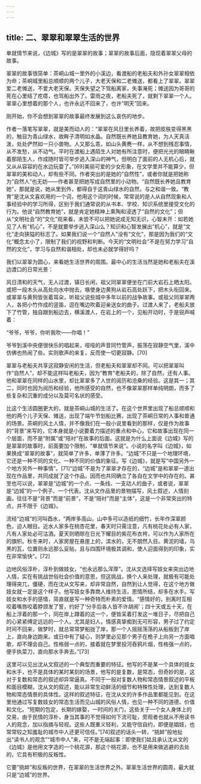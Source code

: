 ```yaml
---
---
---
```

title: 二、翠翠和翠翠生活的世界
---




单就情节来说，《边城》写的是翠翠的故事；翠翠的故事后面，隐现着翠翠父母的故事。

翠翠的故事很简单：茶峒山城一里外的小溪边，看渡船的老船夫和外孙女翠翠相依为命；茶峒城里船总顺顺的两个儿子，大老天保和二老傩送，都看上了翠翠。翠翠爱二老傩送，不爱大老天保。天保失望之下驾船离家，失事淹死；傩送因为哥哥的死在心里结了疙瘩，也驾船出外了。雷雨之夜，老船夫死了，就剩下翠翠一个人。翠翠心里想着的那个人，也许永远不回来了，也许“明天”回来。

刚开始，你不会想到翠翠的故事最终发展到这么哀伤的地步。

作者一落笔写翠翠，就是美而动人的：“翠翠在风日里长养着，故把皮肤变得黑黑的，触目为青山绿水，故眸子清明如水晶。自然既长养她且教育她，为人天真活泼，处处俨然如一只小兽物。人又那么乖，如山头黄麂一样，从不想到残忍事情，从不发愁，从不动气。平时在渡船上遇陌生人对她有所注意时，便把光光的眼睛瞅着那陌生人，作成随时皆可举步逃入深山的神气，但明白了面前的人无机心后，就又从从容容的在水边玩耍了。”[69]美丽可爱的少女形象，在文学里并不能算少，但翠翠的美和动人，却有些不同。作者突出的是她的“自然性”，或者你就是把她称为“自然人”也无妨——作者甚至把她写成自然里的小动物。“自然既长养她且教育她”，那就是说，她从里到外，都得自于这青山绿水的自然，与之和谐一致。“教育”是沈从文喜欢用的一个词，他用这个词的时候，常常说的是人从自然现象和人事经验中的学习所得，区别于我们通常说的从书本、学校、知识系统里接受文化的行为。他说“自然教育她”，就是肯定她精神上熏陶和浸透了“自然的文化”；但从“文明社会”的“文化”观来看，未尝不可以把她说成无知无识，心智未开：如若她见了人有“机心”，不是就要举步逃入深山么？知识和心智发展出“机心”，就是“文化”走向狭隘的标志了。如果我们说一个“自然人”没有“文化”，那是因为我们的“文化”概念太小了，限制了我们的视野和判断。今天的“文明社会”不是在努力学习“自然的文化”，学习与自然和谐相处，却也未必就学得好吗？

我们以翠翠为圆心，来看她生活世界的周围。最中心的生活当然是她和老船夫在溪边渡口的日常光景：

风日清和的天气，无人过渡，镇日长闲，祖父同翠翠便坐在门前大岩石上晒太阳。或把一段木头从高处向水中抛去，嗾使身边黄狗从岩石高处跃下，把木头衔回来。或翠翠与黄狗皆张着耳朵，听祖父说些城中多年以前的战争故事。或祖父同翠翠两人，各把小竹作成的竖笛，逗在嘴边吹着迎亲送女的曲子。过渡人来了，老船夫放下了竹管，独自跟到船边去，横溪渡人，在岩上的一个，见船开动时，于是锐声喊着：

“爷爷，爷爷，你听我吹——你唱！”

爷爷到溪中央便很快乐的唱起来，哑哑的声音同竹管声，振荡在寂静空气里，溪中仿佛也热闹了些。实则歌声的来复，反而使一切更寂静。[70]

翠翠与老船夫共享这寂静安闲的生活，但老船夫和翠翠却不同。可以把翠翠叫作“自然人”，却不能这样叫老船夫，因为“教育”老船夫的，除了自然，还有人事。他和翠翠在同样的山水里，却比翠翠多了人世的阅历和沧桑的经验。这是其一；其二，同时也因为阅历和经验，他所感受的自然，也不像翠翠那样单纯明朗，而多了些复杂和沉重的成分以及莫可名状的感受。

比这个生活圆圈更大的，就是茶峒山城的生活了。在这个世界里出现了船总顺顺和他的两个儿子天保、傩送，出现了端午节划船比赛，出现了茶峒日常的人事和普通的场景。茶峒的风土人情，并不像我们在一般小说里看到的那样，仅是作为故事的“背景”来写的，它本身就是小说要着力描述的重点和中心，它和故事出现在同一个层面，而不是“附属”或“陪衬”在故事的后面。这就是为什么上面说《边城》写的是翠翠的故事时，前面要加个限制，“单就情节来说”。小说的名字叫《边城》，如果换成“翠翠的故事”，就简单了许多，单薄了许多。“边城”不只是一个地理环境，它还是一种不同的文化、一种不同的价值的象征。写《边城》，就是写“中国另外一个地方另外一种事情”。[71]“边城”不是为了翠翠才存在的，“边城”是和翠翠一道出现在作品里，共同成就了这个作品，因而也共同确立了各自在文学中的存在的。甚至也可以说，翠翠是“边城”的一个点、一条线、一支动人的曲子，或者说，翠翠是“边城”的一个例子、一个代表。沈从文作品里的景物描写，风土叙述，人情刻画，往往不是“背景”而是“前景”，不是“陪衬”而是“主体”，这是一个非常突出的特点，并不限于《边城》。

流经“边城”的河叫酉水，“两岸多高山，山中多可以造纸的细竹，长年作深翠颜色，迫人眼目。近水人家多在桃杏花里，春天时只需注意，凡有桃花处必有人家，凡有人家处必可沽酒。夏天则晒晾在日光下耀目的紫花布衣袴，可以作为人家所在的旗帜。秋冬来时，人家房屋在悬崖上的，滨水的，无不朗然入目。黄泥的墙，乌黑的瓦，位置则永远那么妥贴，且与四围环境极其调和，使人迎面得到的印象，实在非常愉快”。[72]

边地风俗淳朴，淳朴到做妓女，“也永远那么浑厚”。沈从文选择写妓女来突出边地人情，实在有挑战世俗社会价值的意思，但这挑战，换个人来处理，就极有可能处理得突兀，僵硬，而在沈从文写来，却非常自然，自然到让人觉得，在这个地方做妓女就一定是这个样子。他写妓女多靠商人维持生活，恩情所结，却多在水手。写妓女和水手的感情，简直就是写一种奇特而朴素的爱情。“感情好的，别离时互相咬着嘴唇咬着脖颈发了誓，约好了‘分手后各人皆不许胡闹’；四十天或五十天，在船上浮着的那一个，同在岸上蹲着的这一个，便皆呆着打发这一堆日子，尽把自己的心紧紧缚定远远的一个人。尤其是妇人，情感真挚痴到无可形容，男子过了约定时间不回来，做梦时，就总常常梦船拢了岸，那一个人摇摇荡荡的从船板到了岸上，直向身边跑来。或日中有了疑心，则梦里必见那个男子在桅子上向另一方面唱歌，却不理会自己。性格弱一点的，接着就在梦里投河吞鸦片烟，性格强一点的，便手执菜刀，直向那水手奔去。”[73]

这里可以见出沈从文叙述的一个典型而重要的特征。他写的不是某一个具体的妓女和水手，也不是具体的某时某刻的场景，他写的是复数，是常态，但奇妙的是，这对于复数和常态的叙述却异常逼真。不同于一般对复数人物和常态情景叙述的平板和面目模糊，沈从文的叙述，能以非常生动鲜活的细节和特殊性处理，达到复数人物和常态情景的具体性。这样的叙述特征，在沈从文的许多作品里都能见到。在这里他通过写复数妓女的常态生活而见山城的风俗人情，也见一种不同的道德、价值和文化。“短期的包定，长期的嫁娶，一时间的关门，这些关于一个女人身体上的交易，由于民情的淳朴，身当其事的不觉得如何下流可耻，旁观者也就从不用读书人的观念，加以指摘与轻视。这些人既重义轻利，又能守信自约，即便是娼妓，也常常较之知羞耻的城市中人还更可信任。”[74]叙述的话头一转，“挑衅”般地扯出“读书人的观念”“城市中人”来，可不是无端起事：即使我们姑且承认沈从文的《边城》是他用文字造的一个桃花源，那这个桃花源，也不是用来做逃避的去处的，它具有积极的反叛性。

它要“挑衅”和反叛的世界，在翠翠的生活世界之外。翠翠生活世界的圆周，最大就只是“边城”的世界。
